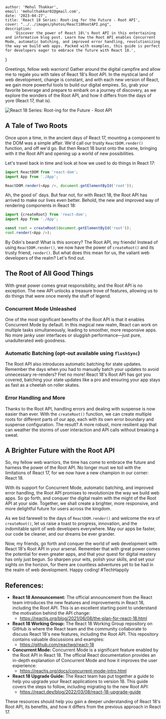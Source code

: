 

	author: 'Mehul Thakkar',
	email: 'mehulthakkar02@gmail.com',
	date: '2023-04-27',
	title: 'React 18 Series: Root-ing for the Future - Root API',
	cover: "../../images/photos/React18RootAPI.png",
	description:
		'Discover the power of React 18\'s Root API in this entertaining and informative blog post. Learn how the Root API enables Concurrent Mode, automatic batching, and improved error handling, revolutionizing the way we build web apps. Packed with examples, this guide is perfect for developers eager to embrace the future with React 18.',
}


<Head>
	<meta property="og:image" content="../../images/photos/React18RootAPI.png" />
</Head>

Greetings, fellow web warriors! Gather around the digital campfire and allow me to regale you with tales of React 18's Root API. In the mystical land of web development, change is constant, and with each new version of React, we gain more powerful tools to build our digital empires. So, grab your favorite beverage and prepare to embark on a journey of discovery, as we explore the wonders of the Root API, and how it differs from the days of yore (React 17, that is).

<Image src={BlogImage} alt="React 18 Series: Root-ing for the Future - Root API" />

## A Tale of Two Roots

Once upon a time, in the ancient days of React 17, mounting a component to the DOM was a simple affair. We'd call our trusty `ReactDOM.render()` function, and off we'd go. But then React 18 burst onto the scene, bringing with it the Root API and opening up a world of new possibilities.

Let's travel back in time and look at how we used to do things in React 17:

```js
import ReactDOM from 'react-dom';
import App from './App';

ReactDOM.render(<App />, document.getElementById('root'));
```

Ah, the good ol' days. But fear not, for with React 18, the Root API has arrived to make our lives even better. Behold, the new and improved way of rendering components in React 18:

```js
import {createRoot} from 'react-dom';
import App from './App';

const root = createRoot(document.getElementById('root'));
root.render(<App />);
```

By Odin's beard! What is this sorcery? The Root API, my friends! Instead of using `ReactDOM.render()`, we now have the power of `createRoot()` and its trusty friend, `render()`. But what does this mean for us, the valiant web developers of the realm? Let's find out.

## The Root of All Good Things
With great power comes great responsibility, and the Root API is no exception. The new API unlocks a treasure trove of features, allowing us to do things that were once merely the stuff of legend.
### Concurrent Mode Unleashed
One of the most significant benefits of the Root API is that it enables Concurrent Mode by default. In this magical new realm, React can work on multiple tasks simultaneously, leading to smoother, more responsive apps. No more janky user interfaces or sluggish performance—just pure, unadulterated web goodness.
### Automatic Batching (opt-out available using `flushSync`)
The Root API also introduces automatic batching for state updates. Remember the days when you had to manually batch your updates to avoid unnecessary re-renders? Fret no more! React 18's Root API has got you covered, batching your state updates like a pro and ensuring your app stays as fast as a cheetah on roller skates.
### Error Handling and More
Thanks to the Root API, handling errors and dealing with suspense is now easier than ever. With the `createRoot()` function, we can create multiple roots for different parts of our app, each with its own error boundary and suspense configuration. The result? A more robust, more resilient app that can weather the storms of user interaction and API calls without breaking a sweat.

## A Brighter Future with the Root API
So, my fellow web warriors, the time has come to embrace the future and harness the power of the Root API. No longer must we toil with the limitations of React 17, for we now have a new champion in our corner: React 18.

With its support for Concurrent Mode, automatic batching, and improved error handling, the Root API promises to revolutionize the way we build web apps. So go forth, and conquer the digital realm with the might of the Root API at your side. Together, we shall create a brighter, more responsive, and more delightful future for users across the kingdom.

As we bid farewell to the days of `ReactDOM.render()` and welcome the era of `createRoot()`, let us raise a toast to progress, innovation, and the indomitable spirit of web developers everywhere. May our apps be faster, our code be cleaner, and our dreams be ever grander.

Now, my friends, go forth and conquer the world of web development with React 18's Root API in your arsenal. Remember that with great power comes the potential for even greater apps, and that your quest for digital mastery has only just begun. So sharpen your wits, polish your skills, and set your sights on the horizon, for there are countless adventures yet to be had in the realm of web development. Happy coding! #TechHappily

## References:
- **React 18 Announcement:** The official announcement from the React team introduces the new features and improvements in React 18, including the Root API. This is an excellent starting point to understand the motivation behind the API change:
	- https://reactjs.org/blog/2021/06/08/the-plan-for-react-18.html
- **React 18 Working Group:** The React 18 Working Group repository on GitHub is where the React team and the community collaborate to discuss React 18's new features, including the Root API. This repository contains valuable discussions and examples:
	- https://github.com/reactwg/react-18
- **Concurrent Mode:** Concurrent Mode is a significant feature enabled by the Root API in React 18. The official React documentation provides an in-depth explanation of Concurrent Mode and how it improves the user experience:
	- https://reactjs.org/docs/concurrent-mode-intro.html
- **React 18 Upgrade Guide:** The React team has put together a guide to help you upgrade your React applications to version 18. This guide covers the steps to follow, including migrating to the new Root API:
	- https://react.dev/blog/2022/03/08/react-18-upgrade-guide

These resources should help you gain a deeper understanding of React 18's Root API, its benefits, and how it differs from the previous approach in React 17.

